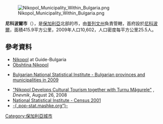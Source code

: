 [[Image:Nikopol_Municipality_Within_Bulgaria.png|right]]

{{Coord|43|35|N|24|55|E|display=title}}

'''尼科波爾市'''（{{lang-bg|Никопол}}），是[[保加利亞|保加利亞]]北部的市，由[[普列文州|普列文州]]負責管轄，首府設於[[尼科波爾_(保加利亞)|尼科波爾]]，面積415.9平方公里，2009年人口10,602，人口密度每平方公里25.5人。

==參考資料==
*[http://bg.guide-bulgaria.com/NC/Pleven/Nikopol Nikopol] {{Wayback|url=http://bg.guide-bulgaria.com/NC/Pleven/Nikopol |date=20071019030304 }} at Guide-Bulgaria
*[https://web.archive.org/web/20081209134403/http://adrm.hit.bg/Obshtini/nikopol_bg.htm Obshtina Nikopol] {{bg icon}}
*{{en icon}} [http://www.nsi.bg/otrasalen.php?otr=53&a1=1583&a2=1584&a3=1585#cont Bulgarian National Statistical Institute - Bulgarian provinces and municipalities in 2009] {{Wayback|url=http://www.nsi.bg/otrasalen.php?otr=53&a1=1583&a2=1584&a3=1585#cont |date=20101113165626 }}
*[http://pazari.dnevnik.bg/show/543406/ "Nikopol Develops Cultural Tourism together with Turnu Măgurele"] {{Wayback|url=http://pazari.dnevnik.bg/show/543406/ |date=20080906234913 }}, ''Dnevnik'', August 26, 2008
*[http://www.nsi.bg/Census2011/Census/Census.htm National Statistical Institute - Census 2001] {{Wayback|url=http://www.nsi.bg/Census2011/Census/Census.htm |date=20200202022156 }}
*[http://pop-stat.mashke.org/bulgaria-division.htm -{„pop-stat.mashke.org“}-] {{Wayback|url=http://pop-stat.mashke.org/bulgaria-division.htm |date=20171113015521 }}

{{Bulgaria-geo-stub}}
[[Category:保加利亞城市|Category:保加利亞城市]]